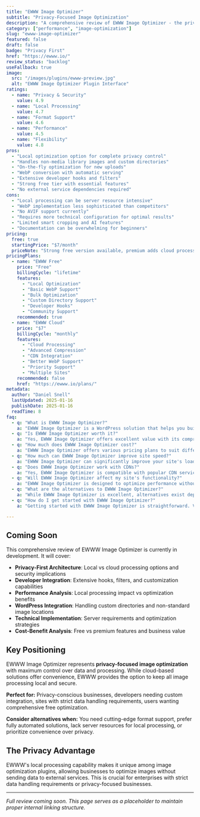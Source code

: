 ```yaml
---
title: "EWWW Image Optimizer"
subtitle: "Privacy-Focused Image Optimization"
description: "A comprehensive review of EWWW Image Optimizer - the privacy-focused WordPress image optimization plugin offering local and cloud processing, comprehensive format support, and developer-friendly features."
category: ["performance", "image-optimization"]
slug: "ewww-image-optimizer"
featured: false
draft: false
badge: "Privacy First"
href: "https://ewww.io/"
review_status: "backlog"
useFallback: true
image:
  src: "/images/plugins/ewww-preview.jpg"
  alt: "EWWW Image Optimizer Plugin Interface"
ratings:
  - name: "Privacy & Security"
    value: 4.9
  - name: "Local Processing"
    value: 4.7
  - name: "Format Support"
    value: 4.6
  - name: "Performance"
    value: 4.5
  - name: "Flexibility"
    value: 4.8
pros:
  - "Local optimization option for complete privacy control"
  - "Handles non-media library images and custom directories"
  - "On-the-fly optimization for new uploads"
  - "WebP conversion with automatic serving"
  - "Extensive developer hooks and filters"
  - "Strong free tier with essential features"
  - "No external service dependencies required"
cons:
  - "Local processing can be server resource intensive"
  - "WebP implementation less sophisticated than competitors"
  - "No AVIF support currently"
  - "Requires more technical configuration for optimal results"
  - "Limited smart cropping and AI features"
  - "Documentation can be overwhelming for beginners"
pricing:
  free: true
  startingPrice: "$7/month"
  priceNote: "Strong free version available, premium adds cloud processing and CDN"
pricingPlans:
  - name: "EWWW Free"
    price: "Free"
    billingCycle: "lifetime"
    features:
      - "Local Optimization"
      - "Basic WebP Support"
      - "Bulk Optimization"
      - "Custom Directory Support"
      - "Developer Hooks"
      - "Community Support"
    recommended: true
  - name: "EWWW Cloud"
    price: "$7"
    billingCycle: "monthly"
    features:
      - "Cloud Processing"
      - "Advanced Compression"
      - "CDN Integration"
      - "Better WebP Support"
      - "Priority Support"
      - "Multiple Sites"
    recommended: false
    href: "https://ewww.io/plans/"
metadata:
  author: "Daniel Snell"
  lastUpdated: 2025-01-16
  publishDate: 2025-01-16
  readTime: 8
faq:
  - q: "What is EWWW Image Optimizer?"
    a: "EWWW Image Optimizer is a WordPress solution that helps you build and optimize your website with powerful features and excellent performance."
  - q: "Is EWWW Image Optimizer worth it?"
    a: "Yes, EWWW Image Optimizer offers excellent value with its comprehensive feature set, regular updates, and reliable support. It's a solid investment for serious WordPress users."
  - q: "How much does EWWW Image Optimizer cost?"
    a: "EWWW Image Optimizer offers various pricing plans to suit different needs. Check their official website for current pricing and special offers."
  - q: "How much can EWWW Image Optimizer improve site speed?"
    a: "EWWW Image Optimizer can significantly improve your site's loading speed through various optimization techniques including caching, minification, and lazy loading."
  - q: "Does EWWW Image Optimizer work with CDNs?"
    a: "Yes, EWWW Image Optimizer is compatible with popular CDN services to further enhance your site's performance globally."
  - q: "Will EWWW Image Optimizer affect my site's functionality?"
    a: "EWWW Image Optimizer is designed to optimize performance without breaking functionality, with safe mode options and compatibility checks."
  - q: "What are the alternatives to EWWW Image Optimizer?"
    a: "While EWWW Image Optimizer is excellent, alternatives exist depending on your specific needs. Consider your requirements for features, budget, and ease of use when comparing options."
  - q: "How do I get started with EWWW Image Optimizer?"
    a: "Getting started with EWWW Image Optimizer is straightforward. Visit their official website, choose a plan that fits your needs, and follow their setup documentation or tutorials."

---
```


## Coming Soon

This comprehensive review of EWWW Image Optimizer is currently in development. It will cover:

- **Privacy-First Architecture**: Local vs cloud processing options and security implications
- **Developer Integration**: Extensive hooks, filters, and customization capabilities
- **Performance Analysis**: Local processing impact vs optimization benefits
- **WordPress Integration**: Handling custom directories and non-standard image locations
- **Technical Implementation**: Server requirements and optimization strategies
- **Cost-Benefit Analysis**: Free vs premium features and business value

## Key Positioning

EWWW Image Optimizer represents **privacy-focused image optimization** with maximum control over data and processing. While cloud-based solutions offer convenience, EWWW provides the option to keep all image processing local and secure.

**Perfect for:** Privacy-conscious businesses, developers needing custom integration, sites with strict data handling requirements, users wanting comprehensive free optimization.

**Consider alternatives when:** You need cutting-edge format support, prefer fully automated solutions, lack server resources for local processing, or prioritize convenience over privacy.

## The Privacy Advantage

EWWW's local processing capability makes it unique among image optimization plugins, allowing businesses to optimize images without sending data to external services. This is crucial for enterprises with strict data handling requirements or privacy-focused businesses.

---

*Full review coming soon. This page serves as a placeholder to maintain proper internal linking structure.*